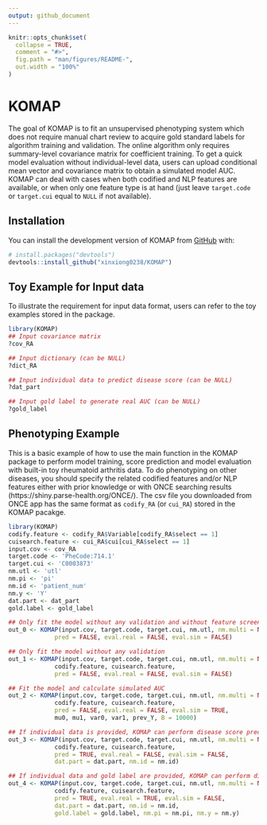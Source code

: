 ```yaml
---
output: github_document
---
```


<!-- README.md is generated from README.Rmd. Please edit that file -->

```r
knitr::opts_chunk$set(
  collapse = TRUE,
  comment = "#>",
  fig.path = "man/figures/README-",
  out.width = "100%"
)
```

# KOMAP

<!-- badges: start -->
<!-- badges: end -->

The goal of KOMAP is to fit an unsupervised phenotyping system which does not require manual chart review to acquire gold standard labels for algorithm training and validation. The online algorithm only requires summary-level covariance matrix for coefficient training. To get a quick model evaluation without individual-level data, users can upload conditional mean vector and covariance matrix to obtain a simulated model AUC. KOMAP can deal with cases when both codified and NLP features are available, or when only one feature type is at hand (just leave `target.code` or `target.cui` equal to `NULL` if not available). 

## Installation

You can install the development version of KOMAP from [GitHub](https://github.com/) with:

``` r
# install.packages("devtools")
devtools::install_github("xinxiong0238/KOMAP")
```
## Toy Example for Input data

To illustrate the requirement for input data format, users can refer to the toy examples stored in the package.

```r
library(KOMAP)
## Input covariance matrix
?cov_RA

## Input dictionary (can be NULL)
?dict_RA

## Input individual data to predict disease score (can be NULL)
?dat_part

## Input gold label to generate real AUC (can be NULL)
?gold_label
```

## Phenotyping Example

This is a basic example of how to use the main function in the KOMAP package to perform model training, score prediction and model evaluation with built-in toy rheumatoid arthritis data. To do phenotyping on other diseases, you should specify the related codified features and/or NLP features either with prior knowledge or with ONCE searching results (https://shiny.parse-health.org/ONCE/). The csv file you downloaded from ONCE app has the same format as `codify_RA` (or `cui_RA`) stored in the KOMAP pacakge.

```r
library(KOMAP)
codify.feature <- codify_RA$Variable[codify_RA$select == 1]
cuisearch.feature <- cui_RA$cui[cui_RA$select == 1]
input.cov <- cov_RA
target.code <- 'PheCode:714.1'
target.cui <- 'C0003873'
nm.utl <- 'utl'
nm.pi <- 'pi'
nm.id <- 'patient_num'
nm.y <- 'Y'
dat.part <- dat_part
gold.label <- gold_label

## Only fit the model without any validation and without feature screening
out_0 <- KOMAP(input.cov, target.code, target.cui, nm.utl, nm.multi = NULL, dict_RA,
             pred = FALSE, eval.real = FALSE, eval.sim = FALSE)

## Only fit the model without any validation
out_1 <- KOMAP(input.cov, target.code, target.cui, nm.utl, nm.multi = NULL, dict_RA,
             codify.feature, cuisearch.feature,               
             pred = FALSE, eval.real = FALSE, eval.sim = FALSE)

## Fit the model and calculate simulated AUC
out_2 <- KOMAP(input.cov, target.code, target.cui, nm.utl, nm.multi = NULL, dict_RA,
             codify.feature, cuisearch.feature,               
             pred = FALSE, eval.real = FALSE, eval.sim = TRUE,
             mu0, mu1, var0, var1, prev_Y, B = 10000)

## If individual data is provided, KOMAP can perform disease score prediction
out_3 <- KOMAP(input.cov, target.code, target.cui, nm.utl, nm.multi = NULL, dict_RA,
             codify.feature, cuisearch.feature,               
             pred = TRUE, eval.real = FALSE, eval.sim = FALSE,
             dat.part = dat.part, nm.id = nm.id)

## If individual data and gold label are provided, KOMAP can perform disease score prediction and calculate the true AUC
out_4 <- KOMAP(input.cov, target.code, target.cui, nm.utl, nm.multi = NULL, dict_RA,
             codify.feature, cuisearch.feature,               
             pred = TRUE, eval.real = TRUE, eval.sim = FALSE,
             dat.part = dat.part, nm.id = nm.id, 
             gold.label = gold.label, nm.pi = nm.pi, nm.y = nm.y)
```

